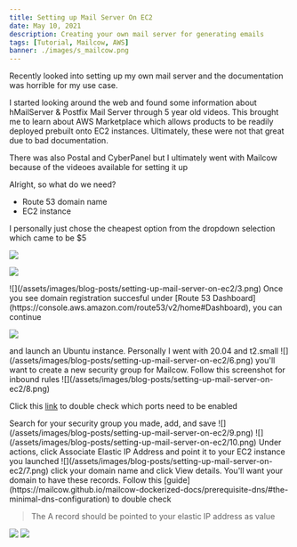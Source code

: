 ```yaml
---
title: Setting up Mail Server On EC2
date: May 10, 2021
description: Creating your own mail server for generating emails
tags: [Tutorial, Mailcow, AWS]
banner: ./images/s_mailcow.png
---
```


Recently looked into setting up my own mail server and the documentation was horrible for my use case.

I started looking around the web and found some information about hMailServer & Postfix Mail Server through 5 year old videos.
This brought me to learn about AWS Marketplace which allows products to be readily deployed prebuilt onto EC2 instances.
Ultimately, these were not that great due to bad documentation.

There was also Postal and CyberPanel but I ultimately went with Mailcow because of the videoes available for setting it up

Alright, so what do we need?

* Route 53 domain name
* EC2 instance

<Step number={1} title="Start with Route 53 on AWS by searching for a domain name."/>
I personally just chose the cheapest option from the dropdown selection which came to be $5

![](/assets/images/blog-posts/setting-up-mail-server-on-ec2/1.png)

<Step number={2} title="Enter your contact information"/>

![](/assets/images/blog-posts/setting-up-mail-server-on-ec2/2.png)

<Step number={3} title="Verify and accept if you want to renew domain automatically, accept terms & conditions, and complete order"/>
![](/assets/images/blog-posts/setting-up-mail-server-on-ec2/3.png)

<Step number={4} title="It'll take a few minutes for domain registration to take place. "/>
Once you see domain registration succesful under [Route 53 Dashboard](https://console.aws.amazon.com/route53/v2/home#Dashboard), you can continue

![](/assets/images/blog-posts/setting-up-mail-server-on-ec2/4.png)

<Step number={5} title="In the meantime, go to [EC2](https://console.aws.amazon.com/ec2/v2/home?region=us-east-1#Instances:)"/>
and launch an Ubuntu instance. Personally I went with 20.04 and t2.small 
![](/assets/images/blog-posts/setting-up-mail-server-on-ec2/6.png)

<Step number={6} title="Under [Security Groups](https://console.aws.amazon.com/ec2/v2/home?region=us-east-1#SecurityGroups:),"/>
you'll want to create a new security group for Mailcow. Follow this screenshot for inbound rules
![](/assets/images/blog-posts/setting-up-mail-server-on-ec2/8.png)

Click this [link](https://mailcow.github.io/mailcow-dockerized-docs/prerequisite-system/#default-ports) to double check which ports need to be enabled

<Step number={7} title="Attach this security group to your EC2 instance by right clicking your instance, choosing Security and Change security group"/>
Search for your security group you made, add, and save
![](/assets/images/blog-posts/setting-up-mail-server-on-ec2/9.png)
![](/assets/images/blog-posts/setting-up-mail-server-on-ec2/10.png)

<Step number={8} title="Go to [Elastic IPs](https://console.aws.amazon.com/ec2/v2/home?region=us-east-1#Addresses:) and allocate an elastic IP address"/>
Under actions, click Associate Elastic IP Address and point it to your EC2 instance you launched
![](/assets/images/blog-posts/setting-up-mail-server-on-ec2/7.png)

<Step number={9} title="Under [hosted zones](https://console.aws.amazon.com/route53/v2/hostedzones#), "/>
click your domain name and click View details. You'll want your domain to have these records.
Follow this [guide](https://mailcow.github.io/mailcow-dockerized-docs/prerequisite-dns/#the-minimal-dns-configuration) to double check

> The A record should be pointed to your elastic IP address as value

![](/assets/images/blog-posts/setting-up-mail-server-on-ec2/5.png)
![](/assets/images/blog-posts/setting-up-mail-server-on-ec2/11.png)

<Step number={10} title="The rest is super simple. SSH into the EC2 instance and follow this [guide](https://mailcow.github.io/mailcow-dockerized-docs/i_u_m_install/)"/>

<Step number={11} title="If you set everything up, you should be able to access your mailcow server using: `https://${MAILCOW_HOSTNAME}` with the default credentials admin + password moohoo."/>